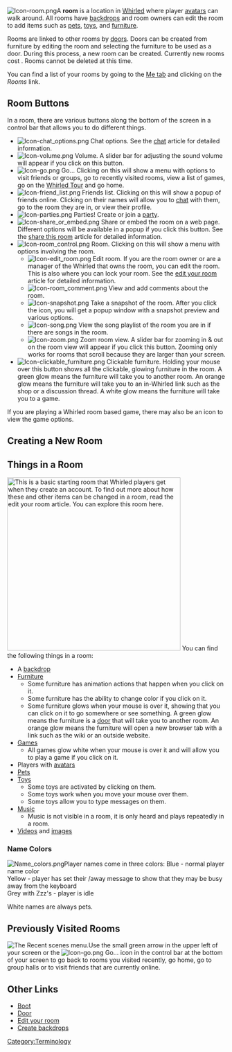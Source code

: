 {{TOCright}}
[[Image:Icon-room.png|left]]A '''room''' is a location in [[Whirled]] where player [[avatar]]s can walk around.  All rooms have [[backdrop]]s and room owners can edit the room to add items such as [[pet]]s, [[toy]]s, and [[furniture]].  

Rooms are linked to other rooms by [[door]]s.  Doors can be created from furniture by editing the room and selecting the furniture to be used as a door.  During this process, a new room can be created.  Currently new rooms cost {{roomcost}}. Rooms cannot be deleted at this time.

You can find a list of your rooms by going to the [[Me tab]] and clicking on the ''Rooms'' link.
{{clearleft}}
== Room Buttons ==
In a room, there are various buttons along the bottom of the screen in a control bar that allows you to do different things.

*[[Image:Icon-chat options.png]] Chat options. See the [[chat]] article for detailed information.
*[[Image:Icon-volume.png]] Volume. A slider bar for adjusting the sound volume will appear if you click on this button.
*[[Image:Icon-go.png]] Go... Clicking on this will show a menu with options to visit friends or groups, go to recently visited rooms, view a list of games, go on the [[Whirled Tour]] and go home.
*[[Image:Icon-friend_list.png]] Friends list. Clicking on this will show a popup of friends online.  Clicking on their names will allow you to [[chat]] with them, go to the room they are in, or view their profile.
*[[Image:Icon-parties.png]] Parties! Create or join a [[party]].
*[[Image:Icon-share_or_embed.png]] Share or embed the room on a web page.  Different options will be available in a popup if you click this button.  See the [[share this room]] article for detailed information.
*[[Image:Icon-room_control.png]] Room.  Clicking on this will show a menu with options involving the room.
**[[Image:Icon-edit room.png]] Edit room. If you are the room owner or are a manager of the Whirled that owns the room, you can edit the room.  This is also where you can lock your room.  See the [[edit your room]] article for detailed information.
**[[Image:Icon-room comment.png]] View and add comments about the room.
**[[Image:Icon-snapshot.png]] Take a snapshot of the room. After you click the icon, you will get a popup window with a snapshot preview and various options.
**[[Image:Icon-song.png]] View the song playlist of the room you are in if there are songs in the room.
**[[Image:Icon-zoom.png]] Zoom room view. A slider bar for zooming in & out on the room view will appear if you click this button. Zooming only works for rooms that scroll because they are larger than your screen.
*[[Image:Icon-clickable_furniture.png]] Clickable furniture.  Holding your mouse over this button shows all the clickable, glowing furniture in the room. A green glow means the furniture will take you to another room. An orange glow means the furniture will take you to an in-Whirled link such as the shop or a discussion thread. A white glow means the furniture will take you to a game.

If you are playing a Whirled room based game, there may also be an icon to view the game options.

== Creating a New Room ==
{{:Room/Create}}

== Things in a Room ==
[[Image:Room-starter room parts.png|400px|thumb|right|This is a basic starting room that Whirled players get when they create an account. To find out more about how these and other items can be changed in a room, read the [[edit your room]] article. You can explore this room [http://www.whirled.com/#world-s94816 here].]]
You can find the following things in a room:
*A [[backdrop]]
*[[Furniture]]
**Some furniture has animation actions that happen when you click on it.
**Some furniture has the ability to change color if you click on it.
**Some furniture glows when your mouse is over it, showing that you can click on it to go somewhere or see something. A green glow means the furniture is a [[door]] that will take you to another room. An orange glow means the furniture will open a new browser tab with a link such as the wiki or an outside website.
*[[Game]]s
**All games glow white when your mouse is over it and will allow you to play a game if you click on it.
*Players with [[avatar]]s
*[[Pet]]s
*[[Toy]]s
**Some toys are activated by clicking on them.
**Some toys work when you move your mouse over them.
**Some toys allow you to type messages on them.
*[[Music]]
**Music is not visible in a room, it is only heard and plays repeatedly in a room.
*[[Video]]s and [[image]]s
{{clearright}}

=== Name Colors ===
[[Image:Name colors.png|left]]Player names come in three colors:
{{bul}} Blue - normal player name color<br>
{{bul}} Yellow - player has set their /away message to show that they may be busy away from the keyboard<br>
{{bul}} Grey with Zzz's - player is idle

White names are always pets.
{{clear}}

== Previously Visited Rooms ==
[[Image:Room-back menu.png|right|The ''Recent scenes'' menu.]]Use the small green arrow in the upper left of your screen or the [[Image:Icon-go.png]] Go... icon in the control bar at the bottom of your screen to go back to rooms you visited recently, go home, go to group halls or to visit friends that are currently online.
{{clear}}

== Other Links ==
* [[Boot]]
* [[Door]]
* [[Edit your room]]
* [[Create backdrops]]

[[Category:Terminology]]